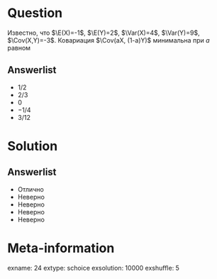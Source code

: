 Question
========
Известно, что $\E(X)=-1$, $\E(Y)=2$, $\Var(X)=4$, $\Var(Y)=9$, $\Cov(X,Y)=-3$. Ковариация $\Cov(aX, (1-a)Y)$ минимальна при $a$ равном

Answerlist
----------
*   $1/2$ 
*   $2/3$ 
*   $0$ 
*   $-1/4$ 
*   $3/12$ 

Solution
========

Answerlist
----------
*  Отлично
*  Неверно
*  Неверно
*  Неверно
*  Неверно

Meta-information
================
exname: 24
extype: schoice
exsolution: 10000
exshuffle: 5
